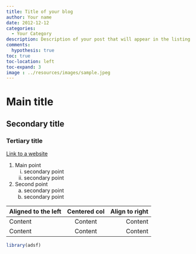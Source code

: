 ```yaml
---
title: Title of your blog
author: Your name
date: 2012-12-12
categories:
  - Your Category
description: Description of your post that will appear in the listing
comments:
  hypothesis: true
toc: true
toc-location: left
toc-expand: 3
image : ../resources/images/sample.jpeg
---
```

# Main title
## Secondary title
### Tertiary title

[Link to a website](https://www.google.com)

1.  Main point
    i.  secondary point
    i.  secondary point
1. Second point
    a.  secondary point
    a.  secondary point

| Aligned to the left | Centered col | Align to right |
|:--------------------|:------------:|---------------:|
| Content             |   Content    |        Content |
| Content             |   Content    |        Content |

```r
library(adsf)
```
